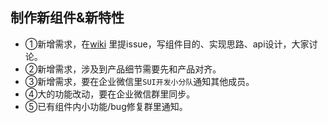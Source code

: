 ## 制作新组件&新特性
- ①新增需求，在<a href="https://git.code.oa.com/comment_frontend/sui-core/issues" target="_blank"  >wiki</a>
里提issue，写组件目的、实现思路、api设计，大家讨论。
- ②新增需求，涉及到产品细节需要先和产品对齐。
- ③新增需求，要在企业微信里`SUI开发小分队`通知其他成员。
- ④大的功能改动，要在企业微信群里同步。
- ⑤已有组件内小功能/bug修复群里通知。 
